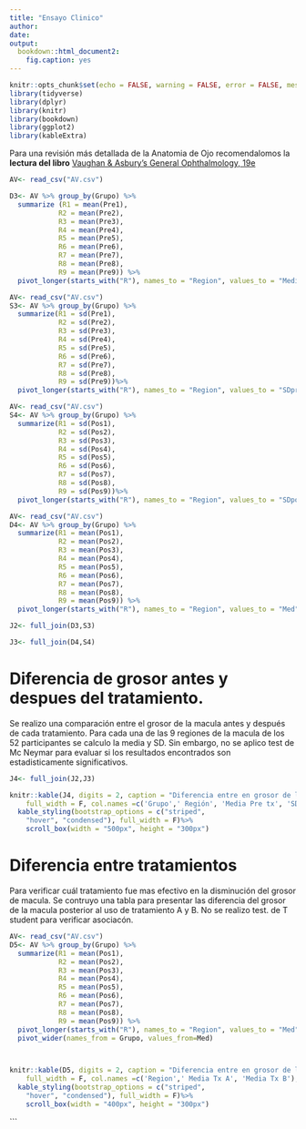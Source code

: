 ```yaml
---
title: "Ensayo Clinico"
author:
date:
output: 
  bookdown::html_document2:
    fig.caption: yes
---
```



```r
knitr::opts_chunk$set(echo = FALSE, warning = FALSE, error = FALSE, message = FALSE)
library(tidyverse)
library(dplyr)
library(knitr)
library(bookdown)
library(ggplot2)
library(kableExtra)
```

Para una revisión más detallada de la Anatomia de Ojo recomendalomos la **lectura del libro** [Vaughan & Asbury's General Ophthalmology, 19e](http://accessmedicine.mhmedical.com.pucdechile.idm.oclc.org/content.aspx?bookid=2186&sectionid=165517020#1144467589)




```r
AV<- read_csv("AV.csv")

D3<- AV %>% group_by(Grupo) %>%
  summarize (R1 = mean(Pre1), 
            R2 = mean(Pre2), 
            R3 = mean(Pre3), 
            R4 = mean(Pre4), 
            R5 = mean(Pre5), 
            R6 = mean(Pre6), 
            R7 = mean(Pre7), 
            R8 = mean(Pre8), 
            R9 = mean(Pre9)) %>%
  pivot_longer(starts_with("R"), names_to = "Region", values_to = "Media")


```


```r
AV<- read_csv("AV.csv")
S3<- AV %>% group_by(Grupo) %>%
  summarize(R1 = sd(Pre1),  
            R2 = sd(Pre2), 
            R3 = sd(Pre3),
            R4 = sd(Pre4), 
            R5 = sd(Pre5),
            R6 = sd(Pre6),
            R7 = sd(Pre7), 
            R8 = sd(Pre8), 
            R9 = sd(Pre9))%>%
  pivot_longer(starts_with("R"), names_to = "Region", values_to = "SDpre")
```

```r
AV<- read_csv("AV.csv")
S4<- AV %>% group_by(Grupo) %>%
  summarize(R1 = sd(Pos1),
            R2 = sd(Pos2),
            R3 = sd(Pos3),
            R4 = sd(Pos4), 
            R5 = sd(Pos5), 
            R6 = sd(Pos6),  
            R7 = sd(Pos7), 
            R8 = sd(Pos8), 
            R9 = sd(Pos9))%>%
  pivot_longer(starts_with("R"), names_to = "Region", values_to = "SDpos")

```




```r
AV<- read_csv("AV.csv")
D4<- AV %>% group_by(Grupo) %>%
  summarize(R1 = mean(Pos1), 
            R2 = mean(Pos2),  
            R3 = mean(Pos3), 
            R4 = mean(Pos4), 
            R5 = mean(Pos5), 
            R6 = mean(Pos6),
            R7 = mean(Pos7), 
            R8 = mean(Pos8), 
            R9 = mean(Pos9)) %>%
  pivot_longer(starts_with("R"), names_to = "Region", values_to = "Med")


```


```r

J2<- full_join(D3,S3)

```


```r

J3<- full_join(D4,S4)

```

# Diferencia de grosor antes y despues del tratamiento.
Se realizo una comparación entre el grosor de la macula antes y después de cada tratamiento. Para cada una de las 9 regiones de la macula de los 52 participantes se calculo la media y SD. Sin embargo, no se aplico test de Mc Neymar para evaluar si los resultados encontrados son estadisticamente significativos. 

```r

J4<- full_join(J2,J3)

knitr::kable(J4, digits = 2, caption = "Diferencia entre en grosor de la Macula Pre y Post Tx", 
    full_width = F, col.names =c('Grupo',' Región', 'Media Pre tx', 'SD', 'Media Post Tx', 'SD'), align = "cccc") %>% 
  kable_styling(bootstrap_options = c("striped", 
    "hover", "condensed"), full_width = F)%>% 
    scroll_box(width = "500px", height = "300px")
```

# Diferencia entre tratamientos
Para verificar cuál tratamiento fue mas efectivo en la disminución del grosor de macula. Se contruyo una tabla para presentar las diferencia del grosor de la macula posterior al uso de tratamiento A y B. No se realizo test. de T student para verificar asociacón.  

```r
AV<- read_csv("AV.csv")
D5<- AV %>% group_by(Grupo) %>%
  summarize(R1 = mean(Pos1), 
            R2 = mean(Pos2),  
            R3 = mean(Pos3), 
            R4 = mean(Pos4), 
            R5 = mean(Pos5), 
            R6 = mean(Pos6),
            R7 = mean(Pos7), 
            R8 = mean(Pos8), 
            R9 = mean(Pos9)) %>%
  pivot_longer(starts_with("R"), names_to = "Region", values_to = "Med")%>%
  pivot_wider(names_from = Grupo, values_from=Med)



knitr::kable(D5, digits = 2, caption = "Diferencia entre en grosor de la macula entre tratamientos", 
    full_width = F, col.names =c('Region',' Media Tx A', 'Media Tx B'), align = "cccc") %>% 
  kable_styling(bootstrap_options = c("striped", 
    "hover", "condensed"), full_width = F)%>% 
    scroll_box(width = "400px", height = "300px")

```





```



